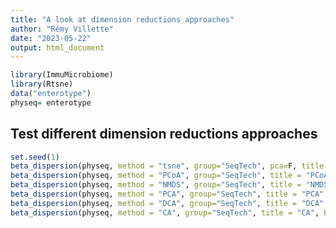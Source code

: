 ```yaml
---
title: "A look at dimension reductions approaches"
author: "Rémy Villette"
date: "2023-05-22"
output: html_document
---
```


```r
library(ImmuMicrobiome)
library(Rtsne)
data("enterotype")
physeq= enterotype
```

## Test different dimension reductions approaches


```r

set.seed(1)
beta_dispersion(physeq, method = "tsne", group="SeqTech", pca=F, title = "t-SNE", boxplot = F)
beta_dispersion(physeq, method = "PCoA", group="SeqTech", title = "PCoA", boxplot = F)
beta_dispersion(physeq, method = "NMDS", group="SeqTech", title = "NMDS", boxplot = F)
beta_dispersion(physeq, method = "PCA", group="SeqTech", title = "PCA", boxplot = F)
beta_dispersion(physeq, method = "DCA", group="SeqTech", title = "DCA", boxplot = F)
beta_dispersion(physeq, method = "CA", group="SeqTech", title = "CA", boxplot = F)
```

